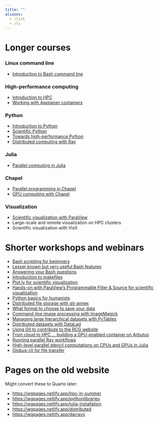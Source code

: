 ```yaml
---
title: ""
aliases:
  - /list
  - /ls
---
```


# Longer courses

### Linux command line

- [Introduction to Bash command line](bash)

### High-performance computing

- [Introduction to HPC](introhpc)
- [Working with Apptainer containers](apptainer)

### Python

- [Introduction to Python](intropython)
- [Scientific Python](scientificpython)
- [Towards high-performance Python](pythonhpc)
- [Distributed computing with Ray](ray)

### Julia

- [Parallel computing in Julia](julia)

### Chapel

- [Parallel programming in Chapel](chapel)
- [GPU computing with Chapel](chapel-gpu)

### Visualization

- [Scientific visualization with ParaView](paraview)
- Large-scale and remote visualization on HPC clusters
- Scientific visualization with VisIt

# Shorter workshops and webinars

- [Bash scripting for beginners](bashscripting)
- [Lesser known but very useful Bash features](bashfeatures)
- [Answering your Bash questions](bash-questions)
- [Introduction to makefiles](make)
- [Plot.ly for scientific visualization](plotly)
- [Hands-on with ParaView's Programmable Filter & Source for scientific visualization](programmable)
- [Python basics for humanists](humanitiespython)
- [Distributed file storage with git-annex](annex)
- [What format to choose to save your data](formats)
- [Command-line image processing with ImageMagick](imagemagick)
- [Managing large hierarchical datasets with PyTables](pytables)
- [Distributed datasets with DataLad](datalad)
- [Using Git to contribute to the RCG website](git-rcg)
- [From cloud to HPC ... building a GPU-enabled container on Arbutus](cloud2hpc)
- [Running parallel Ray workflows](clusterworkflows)
- [High-level parallel stencil computations on CPUs and GPUs in Julia](stencil)
- [Globus-cli for file transfer](globus)

# Pages on the old website

Might convert these to Quarto later:

- <https://wgpages.netlify.app/hpc-in-summer>
- <https://wgpages.netlify.app/pythonlibraries>
- <https://wgpages.netlify.app/julia-installation>
- <https://wgpages.netlify.app/distributed>
- <https://wgpages.netlify.app/darrays>





<!-- ### maybe -->
<!--     vis/ vis1.md vis2.md -->
<!-- ### never -->
<!--     chapel-original.md chapel1/ driConnect.md nationalJulia-202202.md -->
<!--     introPython-menu.md python1/ # an older course, replaced with 3dayPython-menu.md -->







<!-- :::{layout="[[5, 5, 5, 5], [5, 5, 5, 5]]"} -->
<!-- :::{.card .mb-3} -->
<!-- :::{.card-body} -->
<!-- [AI](/ai/index.qmd){.card-title .stretched-link} -->
<!-- [Deep learning frameworks]{.text-muted} -->
<!-- ::: -->
<!-- ::: -->
<!-- :::{.card .mb-3} -->
<!-- :::{.card-body} -->
<!-- [R](/r/index.qmd){.card-title .stretched-link} -->
<!-- [Statistical programming]{.text-muted} -->
<!-- ::: -->
<!-- ::: -->
<!-- ::: -->

